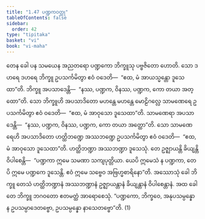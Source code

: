 ```yaml
---
title: "1.47 ပဏ္ဍကဝတ္ထု"
tableOfContents: false
sidebar:
  order: 42
type: "tipitaka"
basket: "vi"
book: "vi-maha"
---
```



<DynamicBreadcrumb />

<Division number="109" book="vi-maha">

<Paragraph number="482" book="vi-maha">
တေန ခေါ ပန သမယေန အညတရော ပဏ္ဍကော ဘိက္ခူသု ပဗ္ဗဇိတော ဟောတိ. သော ဒဟရေ ဒဟရေ ဘိက္ခူ ဥပသင်္ကမိတွာ ဧဝံ ဝဒေတိ—  “ဧထ, မံ အာယသ္မန္တော ဒူသေထာ”တိ. ဘိက္ခူ အပသာဒေန္တိ—  “နဿ, ပဏ္ဍက, ဝိနဿ, ပဏ္ဍက, ကော တယာ အတ္ထော”တိ. သော ဘိက္ခူဟိ အပသာဒိတော မဟန္တေ မဟန္တေ မောဠိဂလ္လေ သာမဏေရေ ဥပသင်္ကမိတွာ ဧဝံ ဝဒေတိ—  “ဧထ, မံ အာဝုသော ဒူသေထာ”တိ. သာမဏေရာ အပသာဒေန္တိ—  “နဿ, ပဏ္ဍက, ဝိနဿ, ပဏ္ဍက, ကော တယာ အတ္ထော”တိ. သော သာမဏေရေဟိ အပသာဒိတော ဟတ္ထိဘဏ္ဍေ အဿဘဏ္ဍေ ဥပသင်္ကမိတွာ ဧဝံ ဝဒေတိ—  “ဧထ, မံ အာဝုသော ဒူသေထာ”တိ. ဟတ္ထိဘဏ္ဍာ အဿဘဏ္ဍာ ဒူသေသုံ. တေ ဥဇ္ဈာယန္တိ ခိယျန္တိ ဝိပါစေန္တိ—  “ပဏ္ဍကာ ဣမေ သမဏာ သကျပုတ္တိယာ. ယေပိ ဣမေသံ န ပဏ္ဍကာ, တေပိ ဣမေ ပဏ္ဍကေ ဒူသေန္တိ. ဧဝံ ဣမေ သဗ္ဗေဝ အဗြဟ္မစာရိနော”တိ. အဿောသုံ ခေါ ဘိက္ခူ တေသံ ဟတ္ထိဘဏ္ဍာနံ အဿဘဏ္ဍာနံ ဥဇ္ဈာယန္တာနံ ခိယျန္တာနံ ဝိပါစေန္တာနံ. အထ ခေါ တေ ဘိက္ခူ ဘဂဝတော ဧတမတ္ထံ အာရောစေသုံ. “ပဏ္ဍကော, ဘိက္ခဝေ, အနုပသမ္ပန္နော န ဥပသမ္ပာဒေတဗ္ဗော, ဥပသမ္ပန္နော နာသေတဗ္ဗော”တိ. (1)
</Paragraph>
</Division>